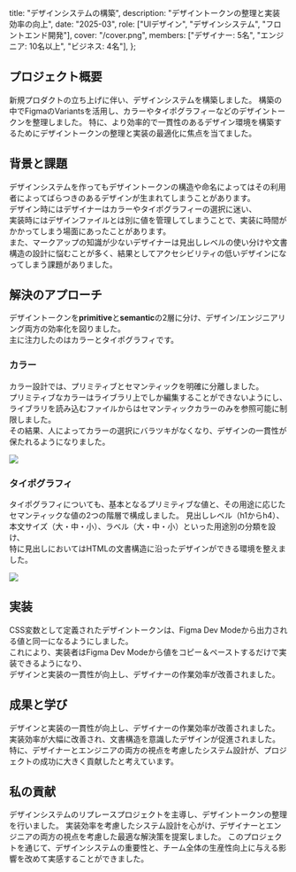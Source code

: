   title: "デザインシステムの構築",
  description: "デザイントークンの整理と実装効率の向上",
  date: "2025-03",
  role: ["UIデザイン", "デザインシステム", "フロントエンド開発"],
  cover: "/cover.png",
  members: ["デザイナー: 5名", "エンジニア: 10名以上", "ビジネス: 4名"],
};

## プロジェクト概要

新規プロダクトの立ち上げに伴い、デザインシステムを構築しました。
構築の中でFigmaのVariantsを活用し、カラーやタイポグラフィーなどのデザイントークンを整理しました。
特に、より効率的で一貫性のあるデザイン環境を構築するためにデザイントークンの整理と実装の最適化に焦点を当てました。

## 背景と課題

デザインシステムを作ってもデザイントークンの構造や命名によってはその利用者によってばらつきのあるデザインが生まれてしまうことがあります。  
デザイン時にはデザイナーはカラーやタイポグラフィーの選択に迷い、  
実装時にはデザインファイルとは別に値を管理してしまうことで、実装に時間がかかってしまう場面にあったことがあります。  
また、マークアップの知識が少ないデザイナーは見出しレベルの使い分けや文書構造の設計に悩むことが多く、結果としてアクセシビリティの低いデザインになってしまう課題がありました。

## 解決のアプローチ

デザイントークンを**primitive**と**semantic**の2層に分け、デザイン/エンジニアリング両方の効率化を図りました。  
主に注力したのはカラーとタイポグラフィです。

### カラー

カラー設計では、プリミティブとセマンティックを明確に分離しました。  
プリミティブなカラーはライブラリ上でしか編集することができないようにし、  
ライブラリを読み込むファイルからはセマンティックカラーのみを参照可能に制限しました。  
その結果、人によってカラーの選択にバラツキがなくなり、デザインの一貫性が保たれるようになりました。

![](/design-system-color.png)

### タイポグラフィ

タイポグラフィについても、基本となるプリミティブな値と、その用途に応じたセマンティックな値の2つの階層で構成しました。
見出しレベル（h1からh4）、本文サイズ（大・中・小）、ラベル（大・中・小）といった用途別の分類を設け、  
特に見出しにおいてはHTMLの文書構造に沿ったデザインができる環境を整えました。

![](/design-system-typo.png)

## 実装

CSS変数として定義されたデザイントークンは、Figma Dev Modeから出力される値と同一になるようにしました。  
これにより、実装者はFigma Dev Modeから値をコピー＆ペーストするだけで実装できるようになり、  
デザインと実装の一貫性が向上し、デザイナーの作業効率が改善されました。

## 成果と学び

デザインと実装の一貫性が向上し、デザイナーの作業効率が改善されました。
実装効率が大幅に改善され、文書構造を意識したデザインが促進されました。
特に、デザイナーとエンジニアの両方の視点を考慮したシステム設計が、プロジェクトの成功に大きく貢献したと考えています。

## 私の貢献

デザインシステムのリプレースプロジェクトを主導し、デザイントークンの整理を行いました。
実装効率を考慮したシステム設計を心がけ、デザイナーとエンジニアの両方の視点を考慮した最適な解決策を提案しました。
このプロジェクトを通じて、デザインシステムの重要性と、チーム全体の生産性向上に与える影響を改めて実感することができました。
